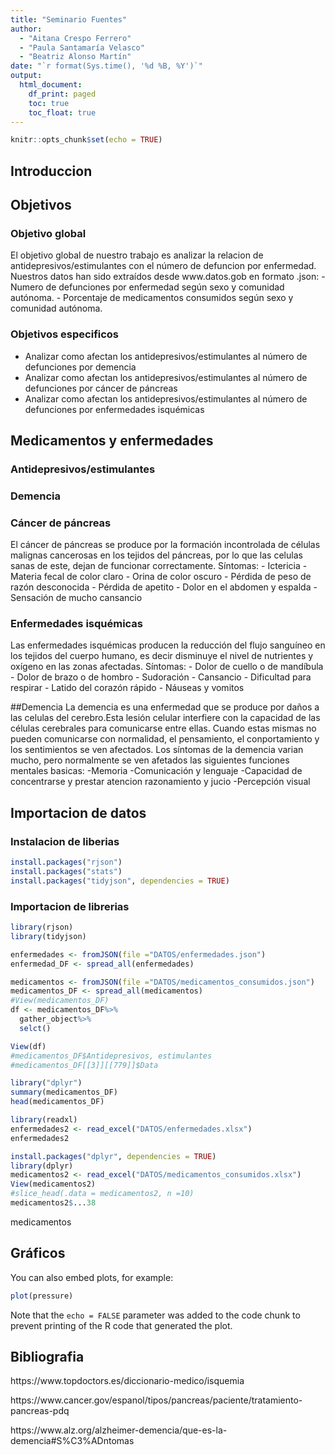 ```yaml
---
title: "Seminario Fuentes"
author:
  - "Aitana Crespo Ferrero" 
  - "Paula Santamaría Velasco" 
  - "Beatriz Alonso Martín"
date: "`r format(Sys.time(), '%d %B, %Y')`"
output:
  html_document:
    df_print: paged
    toc: true
    toc_float: true
---
```


```r
knitr::opts_chunk$set(echo = TRUE)
```

## **Introduccion**

## **Objetivos** 
### Objetivo global 
El objetivo global de nuestro trabajo es analizar la relacion de antidepresivos/estimulantes con el número de defuncion por enfermedad.
Nuestros datos han sido extraídos desde www.datos.gob en formato .json:
- Numero de defunciones por enfermedad según sexo y comunidad autónoma.
- Porcentaje de medicamentos consumidos según sexo y comunidad autónoma.

### Objetivos especificos
- Analizar como afectan los antidepresivos/estimulantes al número de defunciones por demencia 
- Analizar como afectan los antidepresivos/estimulantes al número de defunciones por cáncer de páncreas
- Analizar como afectan los antidepresivos/estimulantes al número de defunciones por enfermedades isquémicas

## **Medicamentos y enfermedades**
### Antidepresivos/estimulantes
### Demencia
### Cáncer de páncreas
El cáncer de páncreas se produce por la formación incontrolada de células malignas cancerosas en los tejidos del páncreas, por lo que las celulas sanas de este, dejan de funcionar correctamente.
Síntomas:
- Ictericia
- Materia fecal de color claro
- Orina de color oscuro
- Pérdida de peso de razón desconocida
- Pérdida de apetito
- Dolor en el abdomen y espalda
- Sensación de mucho cansancio

### Enfermedades isquémicas
Las enfermedades isquémicas producen la reducción del flujo sanguíneo en los tejidos del cuerpo humano, es decir disminuye el nivel de nutrientes y oxígeno en las zonas afectadas. 
Síntomas:
- Dolor de cuello o de mandíbula
- Dolor de brazo o de hombro
- Sudoración
- Cansancio
- Dificultad para respirar
- Latido del corazón rápido
- Náuseas y vomitos

##Demencia 
La demencia es una enfermedad que se produce por daños a las celulas del cerebro.Esta lesión celular interfiere con la capacidad de las células cerebrales para comunicarse entre ellas. Cuando estas mismas no pueden comunicarse con normalidad, el pensamiento, el conportamiento y los sentimientos se ven afectados.
Los síntomas de la demencia varian mucho, pero normalmente se ven afetados las siguientes funciones mentales basicas:
-Memoria 
-Comunicación y lenguaje 
-Capacidad de concentrarse y prestar atencion razonamiento y jucio 
-Percepción visual 

## **Importacion de datos**
### **Instalacion de liberias**
```r
install.packages("rjson")
install.packages("stats")
install.packages("tidyjson", dependencies = TRUE)
```

### **Importacion de librerias**
```r
library(rjson)
library(tidyjson)
```


```r
enfermedades <- fromJSON(file ="DATOS/enfermedades.json")
enfermedad_DF <- spread_all(enfermedades)
```


```r
medicamentos <- fromJSON(file ="DATOS/medicamentos_consumidos.json")
medicamentos_DF <- spread_all(medicamentos)
#View(medicamentos_DF)
df <- medicamentos_DF%>%
  gather_object%>%
  selct()

View(df) 
#medicamentos_DF$Antidepresivos, estimulantes
#medicamentos_DF[[3]][[779]]$Data
```


```r
library("dplyr")
summary(medicamentos_DF)
head(medicamentos_DF)

```



```r
library(readxl)
enfermedades2 <- read_excel("DATOS/enfermedades.xlsx")
enfermedades2
```


```r
install.packages("dplyr", dependencies = TRUE)
library(dplyr)
medicamentos2 <- read_excel("DATOS/medicamentos_consumidos.xlsx")
View(medicamentos2)
#slice_head(.data = medicamentos2, n =10)
medicamentos2$...38
```

medicamentos


## **Gráficos**

You can also embed plots, for example:

```r
plot(pressure)
```

Note that the `echo = FALSE` parameter was added to the code chunk to prevent printing of the R code that generated the plot.

## **Bibliografia**
https://www.topdoctors.es/diccionario-medico/isquemia

https://www.cancer.gov/espanol/tipos/pancreas/paciente/tratamiento-pancreas-pdq

https://www.alz.org/alzheimer-demencia/que-es-la-demencia#S%C3%ADntomas
